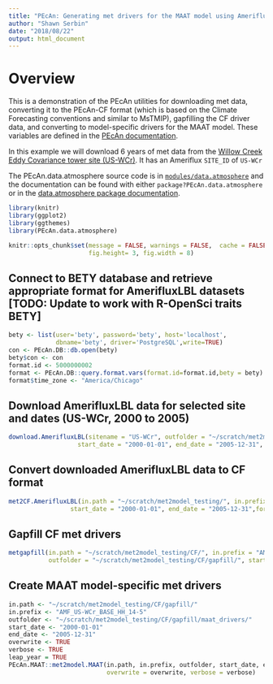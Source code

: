 ```yaml
---
title: "PEcAn: Generating met drivers for the MAAT model using AmerifluxLBL tower observations"
author: "Shawn Serbin"
date: "2018/08/22"
output: html_document
---
```


# Overview
This is a demonstration of the PEcAn utilities for downloading met data, converting it to the PEcAn-CF format (which is based on the Climate Forecasting conventions and similar to MsTMIP), gapfilling the CF driver data, and converting to model-specific drivers for the MAAT model. These variables are defined in the [PEcAn documentation](https://pecanproject.github.io/pecan-documentation/available-meteorological-drivers.html).

In this example we will download 6 years of met data from the [Willow Creek Eddy Covariance tower site (US-WCr)](http://ameriflux.lbl.gov/sites/siteinfo/US-WCr). It has an Ameriflux `SITE_ID` of `US-WCr`

The PEcAn.data.atmosphere source code is in [`modules/data.atmosphere`](https://github.com/PecanProject/pecan/tree/develop/modules/data.atmosphere) and the documentation can be found with either `package?PEcAn.data.atmosphere` or in the [data.atmosphere package documentation](https://pecanproject.github.io/pecan//modules/data.atmosphere/inst/web/index.html).

```r
library(knitr)
library(ggplot2)
library(ggthemes)
library(PEcAn.data.atmosphere)

```

```r

knitr::opts_chunk$set(message = FALSE, warnings = FALSE,  cache = FALSE, 
                      fig.height= 3, fig.width = 8)

```

## Connect to BETY database and retrieve appropriate format for AmerifluxLBL datasets [TODO: Update to work with R-OpenSci traits BETY]
```r
bety <- list(user='bety', password='bety', host='localhost',
             dbname='bety', driver='PostgreSQL',write=TRUE)
con <- PEcAn.DB::db.open(bety)
bety$con <- con
format.id <- 5000000002
format <- PEcAn.DB::query.format.vars(format.id=format.id,bety = bety)
format$time_zone <- "America/Chicago"
```

## Download AmerifluxLBL data for selected site and dates (US-WCr, 2000 to 2005)
```r
download.AmerifluxLBL(sitename = "US-WCr", outfolder = "~/scratch/met2model_testing", 
                   start_date = "2000-01-01", end_date = "2005-12-31", overwrite = TRUE, verbose = TRUE)
```

## Convert downloaded AmerifluxLBL data to CF format
```r
met2CF.AmerifluxLBL(in.path = "~/scratch/met2model_testing/", in.prefix = "AMF_US-WCr", outfolder = "~/scratch/met2model_testing/CF/", 
                 start_date = "2000-01-01", end_date = "2005-12-31",format=format)
```

## Gapfill CF met drivers
```r
metgapfill(in.path = "~/scratch/met2model_testing/CF/", in.prefix = "AMF_US-WCr_BASE_HH_14-5", 
           outfolder = "~/scratch/met2model_testing/CF/gapfill/", start_date = "2000-01-01", end_date = "2005-12-31")
```

## Create MAAT model-specific met drivers
```r
in.path <- "~/scratch/met2model_testing/CF/gapfill/"
in.prefix <- "AMF_US-WCr_BASE_HH_14-5"
outfolder <- "~/scratch/met2model_testing/CF/gapfill/maat_drivers/"
start_date <- "2000-01-01"
end_date <- "2005-12-31"
overwrite <- TRUE
verbose <- TRUE
leap_year = TRUE
PEcAn.MAAT::met2model.MAAT(in.path, in.prefix, outfolder, start_date, end_date,
                           overwrite = overwrite, verbose = verbose)
```
